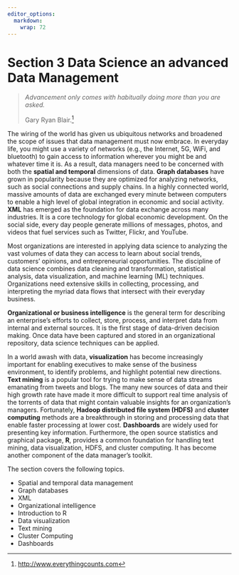 ```yaml
---
editor_options:
  markdown:
    wrap: 72
---
```


# Section 3 Data Science an advanced Data Management {.unnumbered}

> *Advancement only comes with habitually doing more than you are
> asked.*
>
> Gary Ryan Blair.[^section-1]

[^section-1]: <http://www.everythingcounts.com>

The wiring of the world has given us ubiquitous networks and broadened
the scope of issues that data management must now embrace. In everyday
life, you might use a variety of networks (e.g., the Internet, 5G, WiFi,
and bluetooth) to gain access to information wherever you might be and
whatever time it is. As a result, data managers need to be concerned
with both the **spatial and temporal** dimensions of data. **Graph
databases** have grown in popularity because they are optimized for
analyzing networks, such as social connections and supply chains. In a
highly connected world, massive amounts of data are exchanged every
minute between computers to enable a high level of global integration in
economic and social activity. **XML** has emerged as the foundation for
data exchange across many industries. It is a core technology for global
economic development. On the social side, every day people generate
millions of messages, photos, and videos that fuel services such as
Twitter, Flickr, and YouTube.

Most organizations are interested in applying data science to
analyzing the vast volumes of data they can access to learn about social trends, customers'
opinions, and entrepreneurial opportunities. The discipline of data science combines data cleaning and transformation, statistical analysis, data visualization, and machine learning (ML) techniques. Organizations need extensive skills
in collecting, processing, and interpreting the myriad data flows that
intersect with their everyday business. 

**Organizational or business
intelligence** is the general term for describing an enterprise's
efforts to collect, store, process, and interpret data from internal and
external sources. It is the first stage of data-driven decision making.
Once data have been captured and stored in an organizational repository,
data science techniques can be applied.

In a world awash with data, **visualization** has become increasingly
important for enabling executives to make sense of the business
environment, to identify problems, and highlight potential new
directions. **Text mining** is a popular tool for trying to make sense
of data streams emanating from tweets and blogs. The many new sources of
data and their high growth rate have made it more difficult to support
real time analysis of the torrents of data that might contain valuable
insights for an organization's managers. Fortunately, **Hadoop
distributed file system (HDFS)** and **cluster computing** methods are a
breakthrough in storing and processing data that enable faster
processing at lower cost. **Dashboards** are widely used for presenting
key information. Furthermore, the open source statistics and graphical
package, **R**, provides a common foundation for handling text mining,
data visualization, HDFS, and cluster computing. It has become another
component of the data manager's toolkit.

The section covers the following topics.

-   Spatial and temporal data management
-   Graph databases
-   XML
-   Organizational intelligence
-   Introduction to R
-   Data visualization
-   Text mining
-   Cluster Computing
-   Dashboards

\newpage

